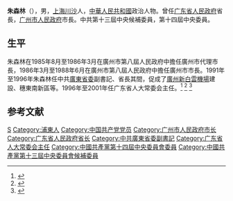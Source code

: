 {{Otheruses|朱森林|subject=[[中國|中國]][[廣東省|廣東省]]前省長|other=其他同名人}}
'''朱森林'''（{{bd|1930年|10月|catIdx=Z朱}}），男，[[上海|上海]][[川沙|川沙]]人，[[中華人民共和國|中華人民共和國]]政治人物。曾任[[广东省人民政府|广东省人民政府]]省長，[[广州市人民政府|广州市人民政府]]市長。中共第十三屆中央候補委員，第十四屆中央委員。

== 生平 ==
朱森林在1985年8月至1986年3月在廣州市第八屆人民政府中擔任廣州市代理市長，1986年3月至1988年6月在廣州市第八屆人民政府中擔任廣州市市長。1991年至1996年朱森林任中共[[廣東省委|廣東省委]]副書記、省長其間，促成了[[廣州|廣州]][[新白雲機場|新白雲機場]]建設、穗東南新區等。1996年至2001年任广东省人大常委会主任。<ref>{{Cite web |url=http://www.nanfangdaily.com.cn/southnews/zt/rdzt/040518gz/200406150008.asp |title=朱森林：建設新白雲機場，我們起了一個頭 |access-date=2007-09-27 |archive-date=2006-09-20 |archive-url=https://web.archive.org/web/20060920054107/http://www.nanfangdaily.com.cn/southnews/zt/rdzt/040518gz/200406150008.asp |dead-url=no }}</ref>  <ref>{{Cite web |url=http://www.chinanews.com.cn/2001-02-17/26/70835.html |title=朱森林簡介 |access-date=2007-09-27 |archive-date=2003-12-25 |archive-url=https://web.archive.org/web/20031225173645/http://www.chinanews.com.cn/2001-02-17/26/70835.html |dead-url=no }}</ref> <ref>{{Cite web |url=http://www.gd.xinhuanet.com/newscenter/2006-10/11/content_8228481.htm |title=朱森林：廣交會是廣州金燦燦的名片 |access-date=2011-12-02 |archive-date=2016-03-04 |archive-url=https://web.archive.org/web/20160304114642/http://www.gd.xinhuanet.com/newscenter/2006-10/11/content_8228481.htm |dead-url=no }}</ref> 

==参考文献==
{{reflist}}

{{start box}}
{{s-par|prc-lpc}}
{{s-before|[[林若|林若]]}}
{{s-title|[[广东省人民代表大会常务委员会|广东省人民代表大会常务委员会]]主任|1996年－2001年}}
{{s-after|[[张帼英|张帼英]]}}
{{s-gov|prc}}
{{s-before|[[叶选平|叶选平]]|rows=2}}
{{s-title|[[广东省人民政府|广东省人民政府]]省長|1991年－1996年}}
{{s-after|[[卢瑞华|卢瑞华]]}}
{{s-title|[[广州市人民政府|广州市人民政府]]市長|1985年－1988年}}
{{s-after|[[杨资元|杨资元]]}}
{{end box}}

{{中华人民共和国广东省地方领导人|nocat}}
{{广东行政长官}}
{{广州市市长}}

{{Authority control}}
{{DEFAULTSORT:Zhu朱}}
[[Category:朱姓|S]]
[[Category:浦東人|Category:浦東人]]
[[Category:中国共产党党员|Category:中国共产党党员]]
[[Category:广州市人民政府市长|Category:广州市人民政府市长]]
[[Category:广东省人民政府省长|Category:广东省人民政府省长]]
[[Category:中共廣東省委副書記|Category:中共廣東省委副書記]]
[[Category:广东省人大常委会主任|Category:广东省人大常委会主任]]
[[Category:中國共產黨第十四屆中央委員會委員|Category:中國共產黨第十四屆中央委員會委員]]
[[Category:中國共產黨第十三屆中央委員會候補委員|Category:中國共產黨第十三屆中央委員會候補委員]]